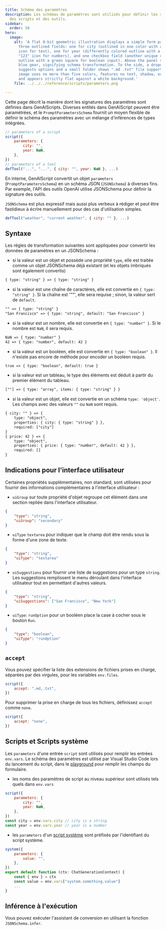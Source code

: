 ```yaml
---
title: Schéma des paramètres
description: Les schémas de paramètres sont utilisés pour définir les signatures
  des scripts et des outils.
sidebar:
  order: 50
hero:
  image:
    alt: 'A flat 8-bit geometric illustration displays a simple form panel with
      three outlined fields: one for city (outlined in one color with a blue "A"
      icon for text), one for year (differently colored outline with a yellow
      "123" icon for numbers), and one checkbox field (another unique color
      outline with a green square for boolean input). Above the panel sits a
      blue gear, signifying schema transformation. To the side, a dropdown icon
      suggests options and a small folder shows ".md .txt" file support. The
      image uses no more than five colors, features no text, shadow, or depth,
      and appears strictly flat against a white background.'
    file: ../../../reference/scripts/parameters.png

---
```



Cette page décrit la manière dont les signatures des paramètres sont définies dans GenAIScripts. Diverses entités dans GenAIScript peuvent être paramétrées, et le `PromptParametersSchema` fournit un moyen flexible de définir le schéma des paramètres avec un mélange d'inférences de types intégrées.

```js "parameters"
// parameters of a script
script({
    parameters: {
        city: "",
        year: NaN,
    },
})
// parameters of a tool
defTool("...", "...", { city: "", year: NaN }, ...)
```

En interne, GenAIScript convertit un objet `parameters` (`PromptParametersSchema`) en un schéma JSON (`JSONSchema`) à diverses fins. Par exemple, l'API des outils OpenAI utilise JSONSchema pour définir la signature des outils.

`JSONSchema` est plus expressif mais aussi plus verbeux à rédiger et peut être fastidieux à écrire manuellement pour des cas d'utilisation simples.

```js '{ city: "" }'
defTool("weather", "current weather", { city: "" }, ...)
```

<YouTube id="https://youtu.be/96iPImE4c2o" posterQuality="high" />

## Syntaxe

Les règles de transformation suivantes sont appliquées pour convertir les données de paramètres en un JSONSchema :

* si la valeur est un objet et possède une propriété `type`, elle est traitée comme un objet JSONSchema déjà existant (et les objets imbriqués sont également convertis)

```txt
{ type: "string" } => { type: "string" }
```

* si la valeur est une chaîne de caractères, elle est convertie en `{ type: "string" }`. Si la chaîne est '""', elle sera requise ; sinon, la valeur sert de `default`.

```txt
"" => { type: "string" }
"San Francisco" => { type: "string", default: "San Francisco" }
```

* si la valeur est un nombre, elle est convertie en `{ type: "number" }`. Si le nombre est `NaN`, il sera requis.

```txt
NaN => { type: "number" }
42 => { type: "number", default: 42 }
```

* si la valeur est un booléen, elle est convertie en `{ type: "boolean" }`. Il n'existe pas encore de méthode pour encoder un booléen requis.

```txt
true => { type: "boolean", default: true }
```

* si la valeur est un tableau, le type des éléments est déduit à partir du premier élément du tableau.

```txt
[""] => { type: "array", items: { type: "string" } }
```

* si la valeur est un objet, elle est convertie en un schéma `type: 'object'`. Les champs avec des valeurs `""` ou `NaN` sont requis.

```txt
{ city: "" } => {
    type: "object",
    properties: { city: { type: "string" } },
    required: ["city"]
}
{ price: 42 } => {
    type: "object",
    properties: { price: { type: "number", default: 42 } },
    required: []
}
```

## Indications pour l'interface utilisateur

Certaines propriétés supplémentaires, non standard, sont utilisées pour fournir des informations complémentaires à l'interface utilisateur :

* `uiGroup` sur toute propriété d'objet regroupe cet élément dans une section repliée dans l'interface utilisateur.

```json
{
    "type": "string",
    "uiGroup": "secondary"
}
```

* `uiType` `textarea` pour indiquer que le champ doit être rendu sous la forme d'une zone de texte.

```json
{
    "type": "string",
    "uiType": "textarea"
}
```

* `uiSuggestions` pour fournir une liste de suggestions pour un type `string`. Les suggestions remplissent le menu déroulant dans l'interface utilisateur tout en permettant d'autres valeurs.

```json
{
    "type": "string",
    "uiSuggestions": ["San Francisco", "New York"]
}
```

* `uiType`: `runOption` pour un booléen place la case à cocher sous le bouton `Run`.

```json
{
    "type": "boolean",
    "uiType": "runOption"
}
```

## `accept`

Vous pouvez spécifier la liste des extensions de fichiers prises en charge, séparées par des virgules, pour les variables `env.files`.

```js
script({
    accept: ".md,.txt",
})
```

Pour supprimer la prise en charge de tous les fichiers, définissez `accept` comme `none`.

```js
script({
    accept: "none",
})
```

## Scripts et Scripts système

Les `parameters` d'une entrée `script` sont utilisés pour remplir les entrées `env.vars`. Le schéma des paramètres est utilisé par Visual Studio Code lors du lancement du script, dans le [playground](../../../reference/reference/playground/) pour remplir les champs du formulaire.

* les noms des paramètres de script au niveau supérieur sont utilisés tels quels dans `env.vars`

```js
script({
    parameters: {
        city: "",
        year: NaN,
    },
})
const city = env.vars.city // city is a string
const year = env.vars.year // year is a number
```

* les `parameters` d'un [script système](../../../reference/reference/scripts/system/) sont préfixés par l'identifiant du script système.

```js title="system.something.genai.js"
system({
    parameters: {
        value: "",
    },
})
export default function (ctx: ChatGenerationContext) {
    const { env } = ctx
    const value = env.vars["system.something.value"]
    ...
}
```

## Inférence à l'exécution

Vous pouvez exécuter l'assistant de conversion en utilisant la fonction `JSONSchema.infer`.
